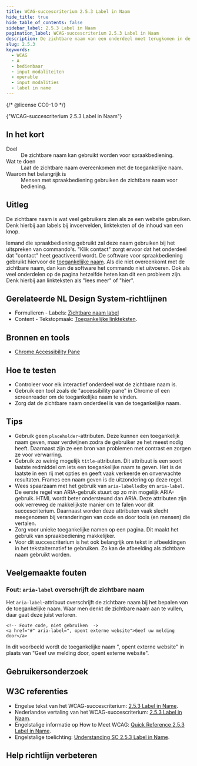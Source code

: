 ```yaml
---
title: WCAG-succescriterium 2.5.3 Label in Naam
hide_title: true
hide_table_of_contents: false
sidebar_label: 2.5.3 Label in Naam
pagination_label: WCAG-succescriterium 2.5.3 Label in Naam
description: De zichtbare naam van een onderdeel moet terugkomen in de toegankelijke naam.
slug: 2.5.3
keywords:
  - WCAG
  - A
  - bedienbaar
  - input modaliteiten
  - operable
  - input modalities
  - label in name
---
```


{/* @license CC0-1.0 */}


<WcagHeadingGroup level={1} conformanceLevel="Niveau A">
  {"WCAG-succescriterium 2.5.3 Label in Naam"}
</WcagHeadingGroup>

## In het kort

<dl>
  <div class="dl__item">
    <dt class="dl__term">Doel</dt>
    <dd class="dl__definition">De zichtbare naam kan gebruikt worden voor spraakbediening.</dd>
  </div>
  <div class="dl__item">
    <dt class="dl__term">Wat te doen</dt>
    <dd class="dl__definition">Laat de zichtbare naam overeenkomen met de toegankelijke naam.</dd>
  </div>
  <div class="dl__item">
    <dt class="dl__term">Waarom het belangrijk is</dt>
    <dd class="dl__definition">Mensen met spraakbediening gebruiken de zichtbare naam voor bediening.</dd>
  </div>
</dl>

## Uitleg

<Summary />

De zichtbare naam is wat veel gebruikers zien als ze een website gebruiken. Denk hierbij aan labels bij invoervelden, linkteksten of de inhoud van een knop.

Iemand die spraakbediening gebruikt zal deze naam gebruiken bij het uitspreken van commando's. "Klik contact" zorgt ervoor dat het onderdeel dat "contact" heet geactiveerd wordt.
De software voor spraakbediening gebruikt hiervoor de [toegankelijke naam](/woordenlijst/#toegankelijke-naam). Als die niet overeenkomt met de zichtbare naam, dan kan de software het commando niet uitvoeren.
Ook als veel onderdelen op de pagina hetzelfde heten kan dit een probleem zijn. Denk hierbij aan linkteksten als "lees meer" of "hier".

## Gerelateerde NL Design System-richtlijnen

- Formulieren - Labels: [Zichtbare naam label](https://nldesignsystem.nl/richtlijnen/formulieren/labels/zichtbare-naam)
- Content - Tekstopmaak: [Toegankelijke linkteksten](/richtlijnen/content/tekstopmaak/linkteksten).

## Bronnen en tools

- [Chrome Accessibility Pane](https://developer.chrome.com/docs/devtools/accessibility/reference)

## Hoe te testen

- Controleer voor elk interactief onderdeel wat de zichtbare naam is.
- Gebruik een tool zoals de "accessibility pane" in Chrome of een screenreader om de toegankelijke naam te vinden.
- Zorg dat de zichtbare naam onderdeel is van de toegankelijke naam.

## Tips

- Gebruik geen `placeholder`-attributen. Deze kunnen een toegankelijk naam geven, maar verdwijnen zodra de gebruiker ze het meest nodig heeft. Daarnaast zijn ze een bron van problemen met contrast en zorgen ze voor verwarring.
- Gebruik zo weinig mogelijk `title`-attributen. Dit attribuut is een soort laatste redmiddel om iets een toegankelijke naam te geven. Het is de laatste in een rij met opties en geeft vaak verkeerde en onverwachte resultaten. Frames een naam geven is de uitzondering op deze regel.
- Wees spaarzaam met het gebruik van `aria-labelledby` en `aria-label`. De eerste regel van ARIA-gebruik stuurt op zo min mogelijk ARIA-gebruik. HTML wordt beter ondersteund dan ARIA. Deze attributen zijn ook verreweg de makkelijkste manier om te falen voor dit succescriterium. Daarnaast worden deze attributen vaak slecht meegenomen bij veranderingen van code en door tools (en mensen) die vertalen.
- Zorg voor unieke toegankelijke namen op een pagina. Dit maakt het gebruik van spraakbediening makkelijker.
- Voor dit succescriterium is het ook belangrijk om tekst in afbeeldingen in het tekstalternatief te gebruiken. Zo kan de afbeelding als zichtbare naam gebruikt worden.

## Veelgemaakte fouten

### Fout: `aria-label` overschrijft de zichtbare naam

Het `aria-label`-attribuut overschrijft de zichtbare naam bij het bepalen van de toegankelijke naam. Waar men denkt de zichtbare naam aan te vullen, daar gaat deze juist verloren.

```
<!-- Foute code, niet gebruiken  ->
<a href="#" aria-label=", opent externe website">Geef uw melding door</a>
```

In dit voorbeeld wordt de toegankelijke naam ", opent externe website" in plaats van "Geef uw melding door, opent externe website".

## Gebruikersonderzoek

<CTAGebruikersonderzoek />

## W3C referenties

- Engelse tekst van het WCAG-succescriterium: [<span lang="en">2.5.3 Label in Name</span>](https://www.w3.org/TR/WCAG22/#label-in-name).
- Nederlandse vertaling van het WCAG-succescriterium: [2.5.3 Label in Naam](https://www.w3.org/Translations/WCAG22-nl/#label-in-naam).
- Engelstalige informatie op <span lang="en">How to Meet WCAG</span>: [<span lang="en">Quick Reference 2.5.3 Label in Name</span>](https://www.w3.org/WAI/WCAG22/quickref/#label-in-name).
- Engelstalige toelichting: [<span lang="en">Understanding SC 2.5.3 Label in Name</span>](https://www.w3.org/WAI/WCAG22/Understanding/label-in-name.html).

<SpotlightSection>
  <Markdown omitH1 headinglevel={3}>
    <Disclaimer />
  </Markdown>
</SpotlightSection>

## Help richtlijn verbeteren

<Markdown omitH1 headinglevel={3}>
  <WCAGFooterInfo />
</Markdown>
